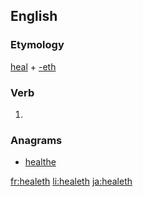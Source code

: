 ==English==

===Etymology===
[[heal]] + [[-eth]]

===Verb===
{{head|en|verb form}}

# {{en-archaic third-person singular of|heal}}

===Anagrams===
* [[healthe#English|healthe]]

[[fr:healeth]]
[[li:healeth]]
[[ja:healeth]]